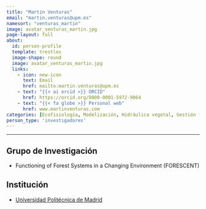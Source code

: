 ```yaml
---
title: "Martín Venturas"
email: "martin.venturas@upm.es"  
namesort: "venturas_martin"
image: avatar_venturas_martin.jpg
page-layout: full
about: 
  id: person-profile
  template: trestles
  image-shape: round
  image: avatar_venturas_martin.jpg
  links:
    - icon: new-icon
      text: Email
      href: mailto:martin.venturas@upm.es
    - text: "{{< ai orcid >}} ORCID"
      href: https://orcid.org/0000-0001-5972-9064
    - text: "{{< fa globe >}} Personal web"
      href: www.martinventuras.com
categories: [Ecofisiología, Modelización, Hidráulica vegetal, Gestión forestal]
person_type: 'investigadores'
---
```

 
<hr>

:::{#person-profile}

## Grupo de Investigación
- Functioning of Forest Systems in a Changing Environment (FORESCENT)

## Institución
- [Universidad Politécnica de Madrid](https://www.upm.es/)

:::
